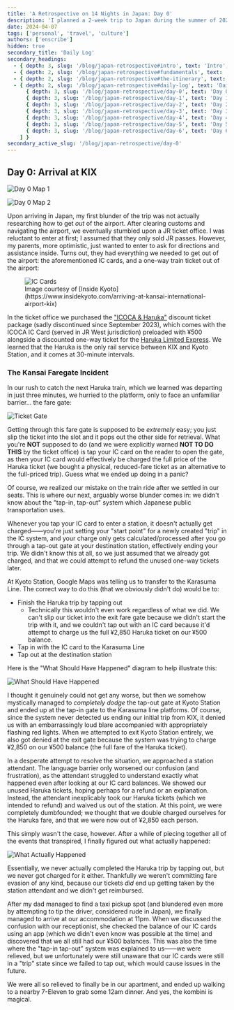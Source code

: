 ```yaml
---
title: 'A Retrospective on 14 Nights in Japan: Day 0'
description: 'I planned a 2-week trip to Japan during the summer of 2023 for my family. Here are some of the highlights, blunders, experiences gathered throughout the process.'
date: 2024-04-07
tags: ['personal', 'travel', 'culture']
authors: ['enscribe']
hidden: true
secondary_title: 'Daily Log'
secondary_headings:
  - { depth: 3, slug: '/blog/japan-retrospective#intro', text: 'Intro', subheadings: [] }
  - { depth: 2, slug: '/blog/japan-retrospective#fundamentals', text: 'Fundamentals', subheadings: [] }
  - { depth: 2, slug: '/blog/japan-retrospective#the-itinerary', text: 'The Itinerary', subheadings: [] }
  - { depth: 2, slug: '/blog/japan-retrospective#daily-log', text: 'Daily Log', subheadings: [
      { depth: 3, slug: '/blog/japan-retrospective/day-0', text: 'Day 0: Arrival at KIX', subheadings: [] },
      { depth: 3, slug: '/blog/japan-retrospective/day-1', text: 'Day 1: Osaka Day Trip', subheadings: [] },
      { depth: 3, slug: '/blog/japan-retrospective/day-2', text: 'Day 2: Nara Day Trip', subheadings: [] },
      { depth: 3, slug: '/blog/japan-retrospective/day-3', text: 'Day 3: East Kyoto', subheadings: [] },
      { depth: 3, slug: '/blog/japan-retrospective/day-4', text: 'Day 4: West/Central Kyoto', subheadings: [] },
      { depth: 3, slug: '/blog/japan-retrospective/day-5', text: 'Day 5: Fushimi-Inari Taisha', subheadings: [] },
      { depth: 3, slug: '/blog/japan-retrospective/day-6', text: 'Day 6: Hakone', subheadings: [] }
    ] }
secondary_active_slug: '/blog/japan-retrospective/day-0'
---
```


## Day 0: Arrival at KIX

![Day 0 Map 1](../assets/day-0-map-1.webp)

![Day 0 Map 2](../assets/day-0-map-2.webp)

Upon arriving in Japan, my first blunder of the trip was not actually researching how to get _out_ of the airport. After clearing customs and navigating the airport, we eventually stumbled upon a JR ticket office. I was reluctant to enter at first; I assumed that they only sold JR passes. However, my parents, more optimistic, just wanted to enter to ask for directions and assistance inside. Turns out, they had everything we needed to get out of the airport: the aforementioned IC cards, and a one-way train ticket out of the airport:

<figure>
  <img
    className="w-full lg:w-2/3"
    src="https://photos.smugmug.com/Kyoto/-1/i-4kv5xWS/0/3a264903/XL/21%20JR%20ticket%20office-XL.jpg"
    alt="IC Cards"
  />
  <figcaption className="text-center text-muted-foreground">
    Image courtesy of [Inside
    Kyoto](https://www.insidekyoto.com/arriving-at-kansai-international-airport-kix)
  </figcaption>
</figure>

In the ticket office we purchased the ["ICOCA & Haruka"](https://web.archive.org/web/20230713044404/https://www.westjr.co.jp/global/en/ticket/icoca-haruka/) discount ticket package (sadly discontinued since September 2023), which comes with the ICOCA IC Card (served in JR West jurisdiction) preloaded with ¥500 alongside a discounted one-way ticket for the [Haruka Limited Express](https://www.westjr.co.jp/global/en/travel/shopping/access/train.html). We learned that the Haruka is the only rail service between KIX and Kyoto Station, and it comes at 30-minute intervals.

### The Kansai Faregate Incident

In our rush to catch the next Haruka train, which we learned was departing in just three minutes, we hurried to the platform, only to face an unfamiliar barrier... the fare gate:

![Ticket Gate](../assets/ticket-gate.webp)

Getting through this fare gate is supposed to be _extremely_ easy; you just slip the ticket into the slot and it pops out the other side for retrieval. What you're **NOT** supposed to do (and we were explicitly warned **NOT TO DO THIS** by the ticket office) is tap your IC card on the reader to open the gate, as then your IC card would effectively be charged the full price of the Haruka ticket (we bought a physical, reduced-fare ticket as an alternative to the full-priced trip). Guess what we ended up doing in a panic?

Of course, we realized our mistake on the train ride after we settled in our seats. This is where our next, arguably worse blunder comes in: we didn't know about the "tap-in, tap-out" system which Japanese public transportation uses.

Whenever you tap your IC card to enter a station, it doesn't actually get charged——you're just setting your "start point" for a newly created "trip" in the IC system, and your charge only gets calculated/processed after you go through a tap-out gate at your destination station, effectively ending your trip. We didn't know this at all, so we just assumed that we already got charged, and that we could attempt to refund the unused one-way tickets later.

At Kyoto Station, Google Maps was telling us to transfer to the Karasuma Line. The correct way to do this (that we obviously didn't do) would be to:

- Finish the Haruka trip by tapping out
  - Technically this wouldn't even work regardless of what we did. We can't slip our ticket into the exit fare gate because we didn't start the trip with it, and we couldn't tap out with an IC card because it'd attempt to charge us the full ¥2,850 Haruka ticket on our ¥500 balance.
- Tap in with the IC card to the Karasuma Line
- Tap out at the destination station

Here is the "What Should Have Happened" diagram to help illustrate this:

![What Should Have Happened](../assets/what-should-have-happened.webp)

I thought it genuinely could not get any worse, but then we somehow mystically managed to _completely dodge_ the tap-out gate at Kyoto Station and ended up at the tap-in gate to the Karasuma line platforms. Of course, since the system never detected us ending our initial trip from KIX, it denied us with an embarrassingly loud blare accompanied with appropriately flashing red lights. When we attempted to exit Kyoto Station entirely, we also got denied at the exit gate because the system was trying to charge ¥2,850 on our ¥500 balance (the full fare of the Haruka ticket).

In a desperate attempt to resolve the situation, we approached a station attendant. The language barrier only worsened our confusion (and frustration), as the attendant struggled to understand exactly what happened even after looking at our IC card balances. We showed our unused Haruka tickets, hoping perhaps for a refund or an explanation. Instead, the attendant inexplicably took our Haruka tickets (which we intended to refund) and waived us out of the station. At this point, we were completely dumbfounded; we thought that we double charged ourselves for the Haruka fare, and that we were now out of ¥2,850 each person.

This simply wasn't the case, however. After a while of piecing together all of the events that transpired, I finally figured out what actually happened:

![What Actually Happened](../assets/what-actually-happened.webp)

Essentially, we never actually completed the Haruka trip by tapping out, but we never got charged for it either. Thankfully we weren't committing fare evasion of any kind, because our tickets _did_ end up getting taken by the station attendant and we didn't get reimbursed.

After my dad managed to find a taxi pickup spot (and blundered even more by attempting to tip the driver, considered rude in Japan), we finally managed to arrive at our accommodation at 11pm. When we discussed the confusion with our receptionist, she checked the balance of our IC cards using an app (which we didn't even know was possible at the time) and discovered that we all still had our ¥500 balances. This was also the time where the "tap-in tap-out" system was explained to us——we were relieved, but we unfortunately were still unaware that our IC cards were still in a "trip" state since we failed to tap out, which would cause issues in the future.

We were all so relieved to finally be in our apartment, and ended up walking to a nearby 7-Eleven to grab some 12am dinner. And yes, the kombini is magical.
